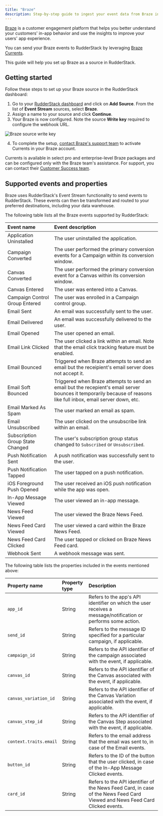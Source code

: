 ```yaml
---
title: "Braze"
description: Step-by-step guide to ingest your event data from Braze into RudderStack.
---
```


[Braze](https://www.braze.com/) is a customer engagement platform that helps you better understand your customers' in-app behavior and use the insights to improve your users' app experience.

You can send your Braze events to RudderStack by leveraging [Braze Currents](https://www.braze.com/docs/user_guide/data_and_analytics/braze_currents/).

This guide will help you set up Braze as a source in RudderStack.

## Getting started

Follow these steps to set up your Braze source in the RudderStack dashboard:

1. Go to your [RudderStack dashboard](https://app.rudderstack.com/) and click on **Add Source**. From the list of **Event Stream** sources, select **Braze**.
2. Assign a name to your source and click **Continue**.
3. Your Braze is now configured. Note the source **Write key** required to configure the webhook URL.

<img src="../../assets/event-stream-sources/braze-write-key.png" alt="Braze source write key" />

4. To complete the setup, <a href="https://www.braze.com/docs/support_contact/">contact Braze's support team</a> to activate Currents in your Braze account.

<div class="infoBlock">
Currents is available in select pro and enterprise-level Braze packages and can be configured only with the Braze team's assistance. For support, you can contact their <a href="https://www.braze.com/docs/support_contact/">Customer Success team</a>.
</div>

## Supported events and properties

Braze uses RudderStack's <Link to="/sources/cloud-apps/#rudderstack-event-streams">Event Stream</Link> functionality to send events to RudderStack. These events can then be transformed and routed to your preferred destinations, including your data warehouse.

The following table lists all the Braze events supported by RudderStack:

| Event name | Event description |
| :-----------------| :----------------|
| Application Uninstalled | The user uninstalled the application. |
| Campaign Converted | The user performed the primary conversion events for a Campaign within its conversion window. |
| Canvas Converted | The user performed the primary conversion event for a Canvas within its conversion window. | 
| Canvas Entered | The user was entered into a Canvas. |
| Campaign Control Group Entered | The user was enrolled in a Campaign control group. |
| Email Sent | An email was successfully sent to the user. | 
| Email Delivered | An email was successfully delivered to the user. |
| Email Opened | The user opened an email. |
| Email Link Clicked | The user clicked a link within an email. Note that the email click tracking feature must be enabled. |
| Email Bounced | Triggered when Braze attempts to send an email but the receipient's email server does not accept it. |
| Email Soft Bounced | Triggered when Braze attempts to send an email but the recepient's email server bounces it temporarily because of reasons like full inbox, email server down, etc. |
| Email Marked As Spam | The user marked an email as spam. |
| Email Unsubscribed | The user clicked on the unsubscribe link within an email. | 
| Subscription Group State Changed | The user's subscription group status changed to `Subscribed` or `Unsubscribed`. |
| Push Notification Sent | A push notification was successfully sent to the user. | 
| Push Notification Tapped | The user tapped on a push notification. | 
| iOS Foreground Push Opened | The user received an iOS push notification while the app was open. | 
| In-App Message Viewed |The user viewed an in-app message. | 
| News Feed Viewed | The user viewed the Braze News Feed. |
| News Feed Card Viewed | The user viewed a card within the Braze News Feed. | 
| News Feed Card Clicked | The user tapped or clicked on Braze News Feed card. | 
| Webhook Sent | A webhook message was sent. |

The following table lists the properties included in the events mentioned above:

| Property name | Property type | Description |
| :-----------------| :----------------| :-----------------|
| `app_id` | String | Refers to the app's API identifier on which the user receives a message/notification or performs some action. |
| `send_id` | String | Refers to the message ID specified for a particular campaign, if applicable. |
| `campaign_id` | String | Refers to the API identifier of the campaign associated with the event, if applicable. |
| `canvas_id` | String | Refers to the API identifier of the Canvas associated with the event, if applicable. |
| `canvas_variation_id` | String | Refers to the API identifier of the Canvas Variation associated with the event, if applicable. |
| `canvas_step_id` | String | Refers to the API identifier of the Canvas Step associated with the event, if applicable. |
| `context.traits.email` | String | Refers to the email address that the email was sent to, in case of the Email events. |
| `button_id` | String | Refers to the ID of the button that the user clicked, in case of the In-App Message Clicked events. |
| `card_id` | String | Refers to the API identifier of the News Feed Card, in case of the News Feed Card Viewed and News Feed Card Clicked events. |